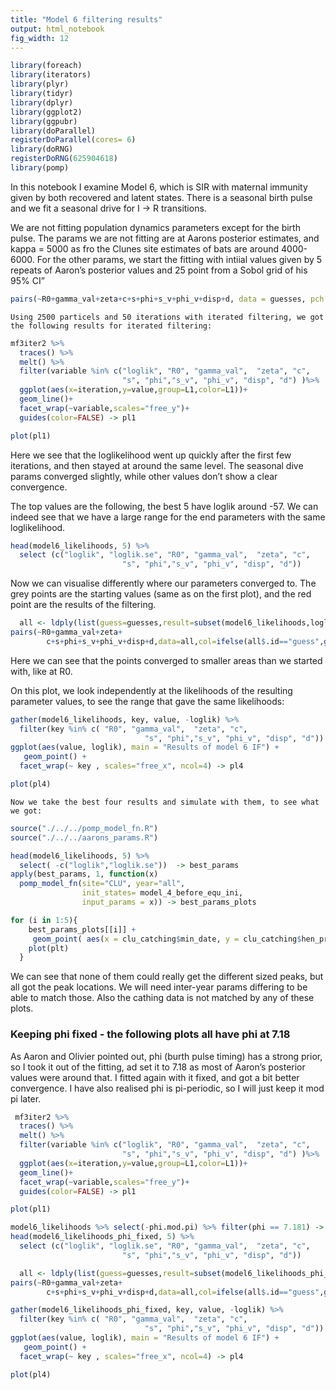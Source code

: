 ```yaml
---
title: "Model 6 filtering results"
output: html_notebook
fig_width: 12
---
```


```r
library(foreach)
library(iterators)
library(plyr)
library(tidyr)
library(dplyr)
library(ggplot2)
library(ggpubr)
library(doParallel)
registerDoParallel(cores= 6)
library(doRNG)
registerDoRNG(625904618)
library(pomp)
```

In this notebook I examine Model 6, which is SIR with maternal immunity given by both recovered and latent states. There is a seasonal birth pulse and we fit a seasonal drive for I -> R transitions.  

  We are not fitting population dynamics parameters except for the birth pulse. The params we are not fitting are at Aarons posterior estimates, and kappa = 5000 as fro the Clunes site estimates of bats are around 4000-6000. For the other params, we start the fitting with intiial values given by 5 repeats of Aaron's posterior values and 25 point from a Sobol grid of his 95% CI"

```r
pairs(~R0+gamma_val+zeta+c+s+phi+s_v+phi_v+disp+d, data = guesses, pch = 20, main = "Model 6 fitting starting values")
```

  
    Using 2500 particels and 50 iterations with iterated filtering, we got the following results for iterated filtering:
```r
mf3iter2 %>%
  traces() %>%
  melt() %>%
  filter(variable %in% c("loglik", "R0", "gamma_val",  "zeta", "c",
                         "s", "phi","s_v", "phi_v", "disp", "d") )%>%
  ggplot(aes(x=iteration,y=value,group=L1,color=L1))+
  geom_line()+
  facet_wrap(~variable,scales="free_y")+
  guides(color=FALSE) -> pl1

plot(pl1)
```
  Here we see that the loglikelihood went up quickly after the first few iterations, and then stayed at around the same level. The seasonal dive params converged slightly, while other values don't show a clear convergence.
  
  The top values are the following, the best 5 have loglik around -57. We can indeed see that we have a large range for the end parameters with the same loglikelihood.
```r
head(model6_likelihoods, 5) %>%
  select (c("loglik", "loglik.se", "R0", "gamma_val",  "zeta", "c",
                         "s", "phi","s_v", "phi_v", "disp", "d"))
```
  Now we can visualise differently where our parameters converged to. The grey points are the starting values (same as on the first plot), and the red point are the results of the filtering.
```r
  all <- ldply(list(guess=guesses,result=subset(model6_likelihoods,loglik>max(loglik)-20)))
pairs(~R0+gamma_val+zeta+
        c+s+phi+s_v+phi_v+disp+d,data=all,col=ifelse(all$.id=="guess",grey(0.5),"red"),pch=20,main ="Model 6 high likelihood areas" )
```
  Here we can see that the points converged to smaller areas than we started with, like at R0.
  
  On this plot, we look independently at the likelihoods of the resulting parameter values, to see the range that gave the same likelihoods:
```r
gather(model6_likelihoods, key, value, -loglik) %>%
  filter(key %in% c( "R0", "gamma_val",  "zeta", "c",
                              "s", "phi","s_v", "phi_v", "disp", "d")) %>%
ggplot(aes(value, loglik), main = "Results of model 6 IF") + 
   geom_point() +
  facet_wrap(~ key , scales="free_x", ncol=4) -> pl4

plot(pl4)
``` 
  
    Now we take the best four results and simulate with them, to see what we got:
```r
source("./../../pomp_model_fn.R")
source("./../../aarons_params.R")

head(model6_likelihoods, 5) %>%
  select( -c("loglik","loglik.se"))  -> best_params
apply(best_params, 1, function(x)
  pomp_model_fn(site="CLU", year="all", 
                init_states= model_4_before_equ_ini,
                input_params = x)) -> best_params_plots

for (i in 1:5){
    best_params_plots[[i]] +
     geom_point( aes(x = clu_catching$min_date, y = clu_catching$hen_prevalence)) -> plt
    plot(plt)
  }
```
We can see that none of them could really get the different sized peaks, but all got the peak locations. We will need inter-year params differing to be able to match those. Also the cathing data is not matched by any of these plots.    

### Keeping phi fixed - the following plots all have phi at 7.18###
  As Aaron and Olivier pointed out, phi (burth pulse timing) has a strong prior, so I took it out of the fitting, ad set it to 7.18 as most of Aaron's posterior values were around that. I fitted again with it fixed, and got a bit better convergence. I have also realised phi is pi-periodic, so I will just keep it mod pi later.
```r

 mf3iter2 %>%
  traces() %>%
  melt() %>%
  filter(variable %in% c("loglik", "R0", "gamma_val",  "zeta", "c",
                         "s", "phi","s_v", "phi_v", "disp", "d") )%>%
  ggplot(aes(x=iteration,y=value,group=L1,color=L1))+
  geom_line()+
  facet_wrap(~variable,scales="free_y")+
  guides(color=FALSE) -> pl1

plot(pl1)
``` 
```r
model6_likelihoods %>% select(-phi.mod.pi) %>% filter(phi == 7.181) -> model6_likelihoods_phi_fixed
head(model6_likelihoods_phi_fixed, 5) %>%
  select (c("loglik", "loglik.se", "R0", "gamma_val",  "zeta", "c",
                         "s", "phi","s_v", "phi_v", "disp", "d"))
``` 

```r
  all <- ldply(list(guess=guesses,result=subset(model6_likelihoods_phi_fixed,loglik>max(loglik)-20)))
pairs(~R0+gamma_val+zeta+
        c+s+phi+s_v+phi_v+disp+d,data=all,col=ifelse(all$.id=="guess",grey(0.5),"red"),pch=20,main ="Model 6 high likelihood areas" )
```  

```r
gather(model6_likelihoods_phi_fixed, key, value, -loglik) %>%
  filter(key %in% c( "R0", "gamma_val",  "zeta", "c",
                              "s", "phi","s_v", "phi_v", "disp", "d")) %>%
ggplot(aes(value, loglik), main = "Results of model 6 IF") + 
   geom_point() +
  facet_wrap(~ key , scales="free_x", ncol=4) -> pl4

plot(pl4)
```